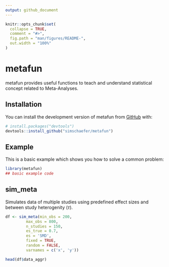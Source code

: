 ```yaml
---
output: github_document
---
```


<!-- README.md is generated from README.Rmd. Please edit that file -->

```r
knitr::opts_chunk$set(
  collapse = TRUE,
  comment = "#>",
  fig.path = "man/figures/README-",
  out.width = "100%"
)
```

# metafun

<!-- badges: start -->
<!-- badges: end -->

metafun provides useful functions to teach and understand statistical concept related to Meta-Analyses.

## Installation

You can install the development version of metafun from [GitHub](https://github.com/) with:

``` r
# install.packages("devtools")
devtools::install_github("simschaefer/metafun")
```

## Example

This is a basic example which shows you how to solve a common problem:

```r
library(metafun)
## basic example code
```

## sim_meta

Simulates data of multiple studies using predefined effect sizes and between study heterogenity ($\tau$).

```r
df <- sim_meta(min_obs = 200,
         max_obs = 800,
         n_studies = 150,
         es_true = 0.7,
         es = 'SMD',
         fixed = TRUE,
         random = FALSE,
         varnames = c('x', 'y'))

head(df$data_aggr)
```

